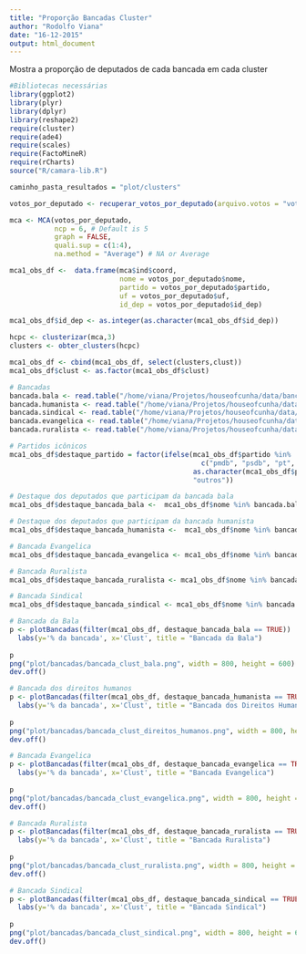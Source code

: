 ```yaml
---
title: "Proporção Bancadas Cluster"
author: "Rodolfo Viana"
date: "16-12-2015"
output: html_document
---
```


Mostra a proporção de deputados de cada bancada em cada cluster

```r
#Bibliotecas necessárias 
library(ggplot2)
library(plyr)
library(dplyr)
library(reshape2)
require(cluster)
require(ade4)
require(scales)
require(FactoMineR)
require(rCharts)
source("R/camara-lib.R")
```



```r
caminho_pasta_resultados = "plot/clusters"

votos_por_deputado <- recuperar_votos_por_deputado(arquivo.votos = "votacoes.csv",corrigir.migracoes = TRUE)

mca <- MCA(votos_por_deputado, 
           ncp = 6, # Default is 5 
           graph = FALSE,
           quali.sup = c(1:4),
           na.method = "Average") # NA or Average

mca1_obs_df <-  data.frame(mca$ind$coord, 
                           nome = votos_por_deputado$nome,
                           partido = votos_por_deputado$partido, 
                           uf = votos_por_deputado$uf,
                           id_dep = votos_por_deputado$id_dep)

mca1_obs_df$id_dep <- as.integer(as.character(mca1_obs_df$id_dep))

hcpc <- clusterizar(mca,3)
clusters <- obter_clusters(hcpc)

mca1_obs_df <- cbind(mca1_obs_df, select(clusters,clust))
mca1_obs_df$clust <- as.factor(mca1_obs_df$clust)
```

```r
# Bancadas
bancada.bala <- read.table("/home/viana/Projetos/houseofcunha/data/bancada-bala.csv", header=TRUE, quote="\"")
bancada.humanista <- read.table("/home/viana/Projetos/houseofcunha/data/bancada-humanista.csv", header=TRUE, quote="\"")
bancada.sindical <- read.table("/home/viana/Projetos/houseofcunha/data/bancada-sindical.csv", header=TRUE, quote="\"")
bancada.evangelica <- read.table("/home/viana/Projetos/houseofcunha/data/bancada-evangelica.csv", header=TRUE, quote="\"")
bancada.ruralista <- read.table("/home/viana/Projetos/houseofcunha/data/bancada-ruralista.csv", header=TRUE, quote="\"")
```


```r
# Partidos icônicos
mca1_obs_df$destaque_partido = factor(ifelse(mca1_obs_df$partido %in% 
                                               c("pmdb", "psdb", "pt", "psol"), 
                                             as.character(mca1_obs_df$partido), 
                                             "outros"))

# Destaque dos deputados que participam da bancada bala
mca1_obs_df$destaque_bancada_bala <-  mca1_obs_df$nome %in% bancada.bala$Bala

# Destaque dos deputados que participam da bancada humanista
mca1_obs_df$destaque_bancada_humanista <-  mca1_obs_df$nome %in% bancada.humanista$Humanista

# Bancada Evangelica 
mca1_obs_df$destaque_bancada_evangelica <- mca1_obs_df$nome %in% bancada.evangelica$Evangelica

# Bancada Ruralista
mca1_obs_df$destaque_bancada_ruralista <- mca1_obs_df$nome %in% bancada.ruralista$Ruralista

# Bancada Sindical
mca1_obs_df$destaque_bancada_sindical <- mca1_obs_df$nome %in% bancada.sindical$Sindical

# Bancada da Bala
p <- plotBancadas(filter(mca1_obs_df, destaque_bancada_bala == TRUE))  + 
  labs(y='% da bancada', x='Clust', title = "Bancada da Bala") 
  
p
png("plot/bancadas/bancada_clust_bala.png", width = 800, height = 600)
dev.off()

# Bancada dos direitos humanos 
p <- plotBancadas(filter(mca1_obs_df, destaque_bancada_humanista == TRUE))  + 
  labs(y='% da bancada', x='Clust', title = "Bancada dos Direitos Humanos") 
  
p
png("plot/bancadas/bancada_clust_direitos_humanos.png", width = 800, height = 600)
dev.off()

# Bancada Evangelica 
p <- plotBancadas(filter(mca1_obs_df, destaque_bancada_evangelica == TRUE))  + 
  labs(y='% da bancada', x='Clust', title = "Bancada Evangelica") 
  
p
png("plot/bancadas/bancada_clust_evangelica.png", width = 800, height = 600)
dev.off()

# Bancada Ruralista 
p <- plotBancadas(filter(mca1_obs_df, destaque_bancada_ruralista == TRUE))  + 
  labs(y='% da bancada', x='Clust', title = "Bancada Ruralista") 
  
p
png("plot/bancadas/bancada_clust_ruralista.png", width = 800, height = 600)
dev.off()

# Bancada Sindical 
p <- plotBancadas(filter(mca1_obs_df, destaque_bancada_sindical == TRUE))  + 
  labs(y='% da bancada', x='Clust', title = "Bancada Sindical") 
  
p
png("plot/bancadas/bancada_clust_sindical.png", width = 800, height = 600)
dev.off()
```
